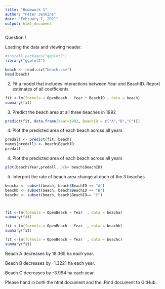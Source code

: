 ```yaml
---
title: "Homework 1"
author: "Peter Jenkins"
date: "February 7, 2021"
output: html_document
---
```


Question 1. 


Loading the data and viewing header. 
```r
#install.packages("ggplot2")
library("ggplot2")

beach <- read.csv("beach.csv")
head(beach)
```

2. Fit a model that includes interactions between Year and BeachID. Report estimates of all coefficients

```r
fit <-lm(formula = OpenBeach ~ Year * BeachID , data = beach)
summary(fit)
```
3. Predict the beach area at all three beaches in 1992

```r
predict(fit, data.frame(Year=1992, BeachID = c("A","B","C")))

```


4. Plot the predicted area of each beach across all years

```r

predall <- predict(fit, beach)
names(predall) <- beach$BeachID
predall

```
 
 
 
 4. Plot the predicted area of each beach across all years
```r
plot(beach$Year,predall, pch= beach$BeachID)
```

 5. Interpret the rate of beach area change at each of the 3 beaches
```r
beacha <- subset(beach, beach$BeachID == "A") 
beachb <- subset(beach, beach$BeachID == "B")
beachc <- subset(beach, beach$BeachID== "C")



fit <-lm(formula = OpenBeach ~ Year  , data = beacha)
summary(fit)

fit <-lm(formula = OpenBeach ~ Year  , data = beachb)
summary(fit)

fit <-lm(formula = OpenBeach ~ Year  , data = beachc)
summary(fit)

```
 Beach A decreases by 18.365 ha each year. 
 
Beach B decreases by -1.3221 ha each year. 

Beach C decreases by -3.994 ha each year. 
 
 Please hand in both the html document and the .Rmd document to GitHub.